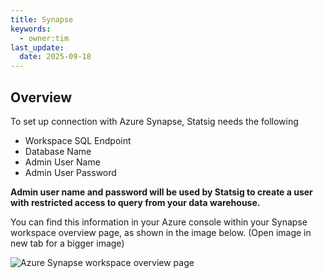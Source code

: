 ```yaml
---
title: Synapse
keywords:
  - owner:tim
last_update:
  date: 2025-09-18
---
```


## Overview

To set up connection with Azure Synapse, Statsig needs the following

- Workspace SQL Endpoint
- Database Name
- Admin User Name
- Admin User Password

<b>
Admin user name and password will be used by Statsig to create a user with restricted access to query from your data warehouse.
</b>

You can find this information in your Azure console within your Synapse workspace overview page, as shown in the image below. (Open image in new tab for a bigger image)

![Azure Synapse workspace overview page](https://user-images.githubusercontent.com/87334575/198148122-6488a470-5394-46ee-aeb1-ef2425fa743e.png)
